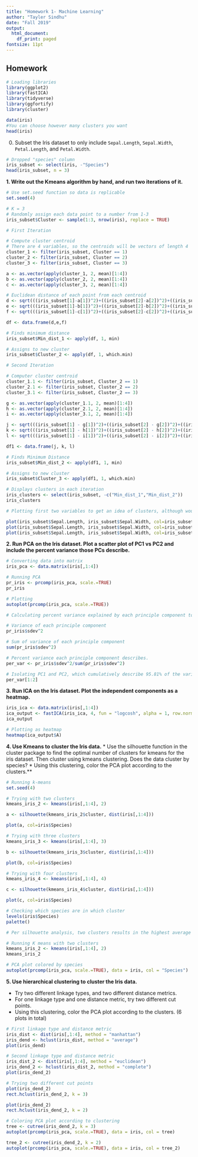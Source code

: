 ```yaml
---
title: "Homework 1- Machine Learning"
author: "Tayler Sindhu"
date: "Fall 2019"
output:
  html_document:
    df_print: paged
fontsize: 11pt
---
```


## Homework
```r
# Loading libraries
library(ggplot2)
library(fastICA)
library(tidyverse)
library(ggfortify)
library(cluster)
```

```r
data(iris)
#You can choose however many clusters you want
head(iris)
```

0. Subset the Iris dataset to only include `Sepal.Length`, `Sepal.Width`, `Petal.Length`, and `Petal.Width`. 
```r
# Dropped "species" column
iris_subset <- select(iris, -"Species")
head(iris_subset, n = 3)
```

**1. Write out the Kmeans algorithm by hand, and run two iterations of it.**
```r
# Use set.seed function so data is replicable
set.seed(4)

# K = 3
# Randomly assign each data point to a number from 1-3
iris_subset$Cluster <- sample(1:3, nrow(iris), replace = TRUE)

# First Iteration

# Compute cluster centroid
# There are 4 variables, so the centroids will be vectors of length 4
cluster_1 <- filter(iris_subset, Cluster == 1)
cluster_2 <- filter(iris_subset, Cluster == 2)
cluster_3 <- filter(iris_subset, Cluster == 3)

a <- as.vector(apply(cluster_1, 2, mean)[1:4])
b <- as.vector(apply(cluster_2, 2, mean)[1:4])
c <- as.vector(apply(cluster_3, 2, mean)[1:4])

# Euclidean distance of each point from each centroid
d <- sqrt(((iris_subset[1]-a[1])^2)+((iris_subset[2]-a[2])^2)+((iris_subset[3]-a[3])^2)+((iris_subset[4]-a[4])^2))
e <- sqrt(((iris_subset[1]-b[1])^2)+((iris_subset[2]-b[2])^2)+((iris_subset[3]-b[3])^2)+((iris_subset[4]-b[4])^2))
f <- sqrt(((iris_subset[1]-c[1])^2)+((iris_subset[2]-c[2])^2)+((iris_subset[3]-c[3])^2)+((iris_subset[4]-c[4])^2))

df <- data.frame(d,e,f)

# Finds minimum distance
iris_subset$Min_dist_1 <- apply(df, 1, min)

# Assigns to new cluster
iris_subset$Cluster_2 <- apply(df, 1, which.min)

# Second Iteration

# Computer cluster centroid
cluster_1.1 <- filter(iris_subset, Cluster_2 == 1)
cluster_2.1 <- filter(iris_subset, Cluster_2 == 2)
cluster_3.1 <- filter(iris_subset, Cluster_2 == 3)

g <- as.vector(apply(cluster_1.1, 2, mean)[1:4])
h <- as.vector(apply(cluster_2.1, 2, mean)[1:4])
i <- as.vector(apply(cluster_3.1, 2, mean)[1:4])

j <- sqrt(((iris_subset[1] - g[1])^2)+((iris_subset[2] - g[2])^2)+((iris_subset[3] - g[3])^2)+((iris_subset[4] - g[4])^2))
k <- sqrt(((iris_subset[1] - h[1])^2)+((iris_subset[2] - h[2])^2)+((iris_subset[3] - h[3])^2)+((iris_subset[4] - h[4])^2))
l <- sqrt(((iris_subset[1] - i[1])^2)+((iris_subset[2] - i[2])^2)+((iris_subset[3] - i[3])^2)+((iris_subset[4] - i[4])^2))

df1 <- data.frame(j, k, l)

# Finds Minimum Distance
iris_subset$Min_dist_2 <- apply(df1, 1, min)

# Assigns to new cluster
iris_subset$Cluster_3 <- apply(df1, 1, which.min)

# Displays clusters in each iteration
iris_clusters <- select(iris_subset, -c("Min_dist_1","Min_dist_2"))
iris_clusters                     
```
```r
# Plotting first two variables to get an idea of clusters, although would have used principal component analysis if prompted, will not show output

plot(iris_subset$Sepal.Length, iris_subset$Sepal.Width, col=iris_subset$Cluster, main = "K-Means Clustering with k=3: Initial Cluster Assignment", xlab = "Sepal Length", ylab = "Sepal Width")
plot(iris_subset$Sepal.Length, iris_subset$Sepal.Width, col=iris_subset$Cluster_2, main = "K-Means Clustering with k=3: First Iteration", xlab = "Sepal Length", ylab = "Sepal Width")
plot(iris_subset$Sepal.Length, iris_subset$Sepal.Width, col=iris_subset$Cluster_3, main = "K-Means Clustering with k=3: Second Iteration", xlab = "Sepal Length", ylab = "Sepal Width")
```

**2. Run PCA on the Iris dataset. Plot a scatter plot of PC1 vs PC2 and include the percent variance those PCs describe.**
```r
# Converting data into matrix 
iris_pca <- data.matrix(iris[,1:4])

# Running PCA
pr_iris <- prcomp(iris_pca, scale.=TRUE)
pr_iris

# Plotting 
autoplot(prcomp(iris_pca, scale.=TRUE))

# Calculating percent variance explained by each principle component to check plot labels

# Variance of each principle component
pr_iris$sdev^2

# Sum of variance of each principle component
sum(pr_iris$sdev^2)

# Percent variance each principle component describes.
per_var <- pr_iris$sdev^2/sum(pr_iris$sdev^2)

# Isolating PC1 and PC2, which cumulatively describe 95.81% of the variance. PC1 describes 72.96% of the variance, and PC2 describes 22.85% of the variance. 
per_var[1:2]
```

**3. Run ICA on the Iris dataset. Plot the independent components as a heatmap.**
```r
iris_ica <- data.matrix(iris[,1:4])
ica_output <- fastICA(iris_ica, 4, fun = "logcosh", alpha = 1, row.norm = FALSE, maxit = 200, tol = 0.0001, verbose = FALSE)
ica_output
```
```r
# Plotting as heatmap
heatmap(ica_output$A)
```

**4. Use Kmeans to cluster the Iris data.**
  * Use the silhouette function in the cluster package to find the optimal number of clusters for kmeans for the iris dataset. Then cluster using kmeans clustering. Does the data cluster by species? 
  * Using this clustering, color the PCA plot according to the clusters.**
```r
# Running k-means
set.seed(4)

# Trying with two clusters
kmeans_iris_2 <- kmeans(iris[,1:4], 2)

a <- silhouette(kmeans_iris_2$cluster, dist(iris[,1:4]))

plot(a, col=iris$Species)

# Trying with three clusters
kmeans_iris_3 <- kmeans(iris[,1:4], 3)

b <- silhouette(kmeans_iris_3$cluster, dist(iris[,1:4]))

plot(b, col=iris$Species)

# Trying with four clusters
kmeans_iris_4 <- kmeans(iris[,1:4], 4)

c <- silhouette(kmeans_iris_4$cluster, dist(iris[,1:4]))

plot(c, col=iris$Species)

# Checking which species are in which cluster
levels(iris$Species)
palette()

# Per silhouette analysis, two clusters results in the highest average silhouette width. The data cluster somewhat by species, in that one species (setosa) is in the first cluster, and the remaining two species (versicolor and virginica) are in the second cluster; however, the clusters do not each represent a species.

# Running K means with two clusters
kmeans_iris_2 <- kmeans(iris[,1:4], 2)
kmeans_iris_2

# PCA plot colored by species
autoplot(prcomp(iris_pca, scale.=TRUE), data = iris, col = "Species")
```
  
**5. Use hierarchical clustering to cluster the Iris data.**

  * Try two different linkage types, and two different distance metrics. 
  * For one linkage type and one distance metric, try two different cut points. 
  * Using this clustering, color the PCA plot according to the clusters. (6  plots in total)
```r
# First linkage type and distance metric
iris_dist <- dist(iris[,1:4], method = "manhattan")
iris_dend <- hclust(iris_dist, method = "average")
plot(iris_dend)

# Second linkage type and distance metric
iris_dist_2 <- dist(iris[,1:4], method = "euclidean")
iris_dend_2 <- hclust(iris_dist_2, method = "complete")
plot(iris_dend_2)
```
```r
# Trying two different cut points
plot(iris_dend_2)
rect.hclust(iris_dend_2, k = 3)

plot(iris_dend_2)
rect.hclust(iris_dend_2, k = 2)
```

```r
# Coloring PCA plot according to clustering
tree <- cutree(iris_dend_2, k = 3)
autoplot(prcomp(iris_pca, scale.=TRUE), data = iris, col = tree)

tree_2 <- cutree(iris_dend_2, k = 2)
autoplot(prcomp(iris_pca, scale.=TRUE), data = iris, col = tree_2)
```
  



